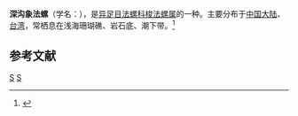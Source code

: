 {{Speciesbox 
| taxon = Cymatium caudatum
| binomial_authority = (Gmelin, 1791)
}}
'''深沟象法螺'''（学名：''{{lang|la|Cymatium caudatum}}''），是[[异足目|异足目]][[法螺科|法螺科]][[梭法螺属|梭法螺属]]的一种。主要分布于[[中国大陆|中国大陆]]、[[台湾|台湾]]，常栖息在浅海珊瑚礁、岩石底、潮下带。<ref>{{cite web|url=http://shell.sinica.edu.tw/chinese/shellbase_detail.php?science_no=723|title=国际贝库：深沟象法螺|publisher=台湾贝类资料库|accessdate=2009-08-11|archive-date=2016-03-04|archive-url=https://web.archive.org/web/20160304131710/http://shell.sinica.edu.tw/chinese/shellbase_detail.php?science_no=723|dead-url=no}}</ref>

== 参考文献 ==
{{reflist|2}}
{{Taxonbar|from=Q11153296}}

[[Category:_1791年描述的动物|S]]
[[Category:梭法螺属|S]]